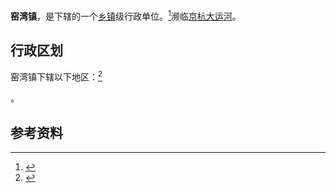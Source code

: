 {{中国乡级行政区|32/03/81/107/000}}

'''窑湾镇'''，是{{PRC admin/fullname|32/03/81/107/000|3}}下辖的一个[[乡镇|乡镇]]级行政单位。<ref>{{PRC admin/ref sgc|{{PRC admin/parent|32/03/81/107/000}}}}</ref>濒临[[京杭大运河|京杭大运河]]。

== 行政区划 ==

窑湾镇下辖以下地区：<ref>{{PRC admin/ref sgc|32/03/81/107/000}}</ref>

{{PRC admin/children|32/03/81/107/000}}。

== 参考资料 ==

{{reflist}}

{{行政区划小作品}}
{{PRC admin/navcat|32/03/81/107/000}}